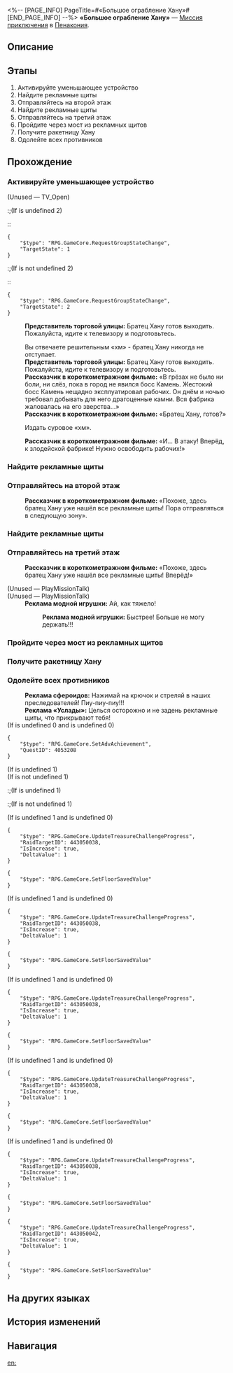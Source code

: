 <%-- [PAGE_INFO]
PageTitle=#«Большое ограбление Хану»#
[END_PAGE_INFO] --%>
{{Дополнить|Диалоги.}}
{{Миссия Инфобокс
|id              = 8022121
|Название        = 
|Изображение     = Миссия «Большое ограбление Хану».png
|Тип             = Миссия приключения
|Событие         = 
|Глава           = 
|Условия         = 
|Персонажи       = Первопроходец; Представитель торговой улицы; Рассказчик в короткометражном фильме; Реклама «Услады»; Реклама модной игрушки; Реклама сфероидов
|СтартЛокация    = [[Пенакония]] — [[«Большое ограбление Хану»]]
|Мир             = Пенакония
|Предыдущая      = 
|Следующая       = 
|Награды         = 
}}
'''«Большое ограбление Хану»''' — [[Миссия приключения]] в [[Пенакония]].

==Описание==
{{Описание|<!--официальное описание из Перекрёстка судеб-->}}

==Этапы==
# Активируйте уменьшающее устройство
# Найдите рекламные щиты
# Отправляйтесь на второй этаж
# Найдите рекламные щиты
# Отправляйтесь на третий этаж
# Пройдите через мост из рекламных щитов
# Получите ракетницу Хану
# Одолейте всех противников

==Прохождение==
{{Дополнить}}
===Активируйте уменьшающее устройство===
{{Описание миссии|тип=Миссия приключения|локация=«Большое ограбление Хану»|Съёмки «Большого ограбления братца Хану» начались. Достигните целей и завершите съёмку!}}
{{Диалог Начало}}

;(Unused &mdash; TV_Open)
:;(If {{F|group state}} is undefined 2)
::<pre>{
	"$type": "RPG.GameCore.RequestGroupStateChange",
	"TargetState": 1
}</pre>
:;(If {{F|group state}} is not undefined 2)
::<pre>{
	"$type": "RPG.GameCore.RequestGroupStateChange",
	"TargetState": 2
}</pre>
:'''Представитель торговой улицы:''' Братец Хану готов выходить. Пожалуйста, идите к телевизору и подготовьтесь.

:Вы отвечаете решительным «хм» - братец Хану никогда не отступает.
:'''Представитель торговой улицы:''' Братец Хану готов выходить. Пожалуйста, идите к телевизору и подготовьтесь.
:'''Рассказчик в короткометражном фильме:''' «В грёзах не было ни боли, ни слёз, пока в город не явился босс Камень. Жестокий босс Камень нещадно эксплуатировал рабочих. Он днём и ночью требовал добывать для него драгоценные камни. Вся фабрика жаловалась на его зверства...»
:'''Рассказчик в короткометражном фильме:''' «Братец Хану, готов?»
:{{Диалог|Стрелка}} Издать суровое «хм».
:'''Рассказчик в короткометражном фильме:''' «И... В атаку! Вперёд, к злодейской фабрике! Нужно освободить рабочих!»
:{{tx}}
{{Диалог Конец}}

===Найдите рекламные щиты===
{{Описание миссии|тип=Миссия приключения|локация=«Большое ограбление Хану»|Съёмки «Большого ограбления братца Хану» начались. Достигните целей и завершите съёмку!<br />Найдите двоих сотрудников!}}
{{Диалог Начало}}
{{Диалог Конец}}

===Отправляйтесь на второй этаж===
{{Описание миссии|тип=Миссия приключения|локация=«Большое ограбление Хану»|Съёмки «Большого ограбления братца Хану» начались. Достигните целей и завершите съёмку!<br />Съёмки завершены. Переходите к следующей локации!}}
{{Диалог Начало}}
:'''Рассказчик в короткометражном фильме:''' «Похоже, здесь братец Хану уже нашёл все рекламные щиты! Пора отправляться в следующую зону».

:{{tx}}
{{Диалог Конец}}

===Найдите рекламные щиты===
{{Описание миссии|тип=Миссия приключения|локация=«Большое ограбление Хану»|Съёмки «Большого ограбления братца Хану» начались. Достигните целей и завершите съёмку!<br />Найдите троих сотрудников!}}
{{Диалог Начало}}
{{Диалог Конец}}

===Отправляйтесь на третий этаж===
{{Описание миссии|тип=Миссия приключения|локация=«Большое ограбление Хану»|Съёмки «Большого ограбления братца Хану» начались. Достигните целей и завершите съёмку!<br />Съёмки завершены. Переходите к следующей локации!}}
{{Диалог Начало}}

:'''Рассказчик в короткометражном фильме:''' «Похоже, здесь братец Хану уже нашёл все рекламные щиты! Вперёд!»

:{{tx}}

;(Unused &mdash; PlayMissionTalk)
:{{tx}}
;(Unused &mdash; PlayMissionTalk)
:'''Реклама модной игрушки:''' Ай, как тяжело!
::'''Реклама модной игрушки:''' Быстрее! Больше не могу держать!!!
{{Диалог Конец}}

===Пройдите через мост из рекламных щитов===
{{Описание миссии|тип=Миссия приключения|локация=«Большое ограбление Хану»|Съёмки «Большого ограбления братца Хану» начались. Достигните целей и завершите съёмку!<br />Помогите сотрудникам сбежать, одолейте противников!}}
{{Диалог Начало}}

{{Диалог Конец}}

===Получите ракетницу Хану===
{{Диалог Начало}}

{{Диалог Конец}}

===Одолейте всех противников===
{{Диалог Начало}}
:'''Реклама сфероидов:''' Нажимай на крючок и стреляй в наших преследователей! Пиу-пиу-пиу!!!
:'''Реклама «Услады»:''' Целься осторожно и не задень рекламные щиты, что прикрывают тебя!
;(If {{F|Ending}} is undefined 0 and {{F|Ending}} is undefined 0)
<pre>{
	"$type": "RPG.GameCore.SetAdvAchievement",
	"QuestID": 4053208
}</pre>
;(If {{F|Ending}} is undefined 1)
;(If {{F|Ending}} is not undefined 1)
:;(If {{F|Ending}} is undefined 1)
:;(If {{F|Ending}} is not undefined 1)
:{{tx}}
;(If {{F|BoardHit_01}} is undefined 1 and {{F|BoardHitCheck_1}} is undefined 0)
<pre>{
	"$type": "RPG.GameCore.UpdateTreasureChallengeProgress",
	"RaidTargetID": 443050038,
	"IsIncrease": true,
	"DeltaValue": 1
}</pre>
<pre>{
	"$type": "RPG.GameCore.SetFloorSavedValue"
}</pre>
;(If {{F|BoardHit_02}} is undefined 1 and {{F|BoardHitCheck_2}} is undefined 0)
<pre>{
	"$type": "RPG.GameCore.UpdateTreasureChallengeProgress",
	"RaidTargetID": 443050038,
	"IsIncrease": true,
	"DeltaValue": 1
}</pre>
<pre>{
	"$type": "RPG.GameCore.SetFloorSavedValue"
}</pre>
;(If {{F|BoardHit_03}} is undefined 1 and {{F|BoardHitCheck_3}} is undefined 0)
<pre>{
	"$type": "RPG.GameCore.UpdateTreasureChallengeProgress",
	"RaidTargetID": 443050038,
	"IsIncrease": true,
	"DeltaValue": 1
}</pre>
<pre>{
	"$type": "RPG.GameCore.SetFloorSavedValue"
}</pre>
;(If {{F|BoardHit_04}} is undefined 1 and {{F|BoardHitCheck_4}} is undefined 0)
<pre>{
	"$type": "RPG.GameCore.UpdateTreasureChallengeProgress",
	"RaidTargetID": 443050038,
	"IsIncrease": true,
	"DeltaValue": 1
}</pre>
<pre>{
	"$type": "RPG.GameCore.SetFloorSavedValue"
}</pre>
;(If {{F|BoardHit_05}} is undefined 1 and {{F|BoardHitCheck_5}} is undefined 0)
<pre>{
	"$type": "RPG.GameCore.UpdateTreasureChallengeProgress",
	"RaidTargetID": 443050038,
	"IsIncrease": true,
	"DeltaValue": 1
}</pre>
<pre>{
	"$type": "RPG.GameCore.SetFloorSavedValue"
}</pre>
<pre>{
	"$type": "RPG.GameCore.UpdateTreasureChallengeProgress",
	"RaidTargetID": 443050042,
	"IsIncrease": true,
	"DeltaValue": 1
}</pre>
<pre>{
	"$type": "RPG.GameCore.SetFloorSavedValue"
}</pre>
{{Диалог Конец}}

==На других языках==
{{На других языках
|en   = Hanu's Great Heist
|zhs  = 《哈努大劫案》
|zht  = 《哈努大劫案》
|ja   = 『ブラザーハヌ強盗事件』
|ko   = ≪하누 강도 사건≫
|es   = El gran atraco de Hanu
|fr   = Le gros coup de Hanu
|ru   = «Большое ограбление Хану»
|th   = คดีโจรกรรมของ Hanu
|vi   = Vụ Cướp Của Hanu
|de   = „Hanus großer Raub“
|id   = Perampokan Besar Hanu
|pt   = O Grande Assalto do Irmão Hanu
}}

==История изменений==
{{История изменений|3.5}}

==Навигация==
{{Миссия приключения Навбокс|Глава }}

[[en:]]
